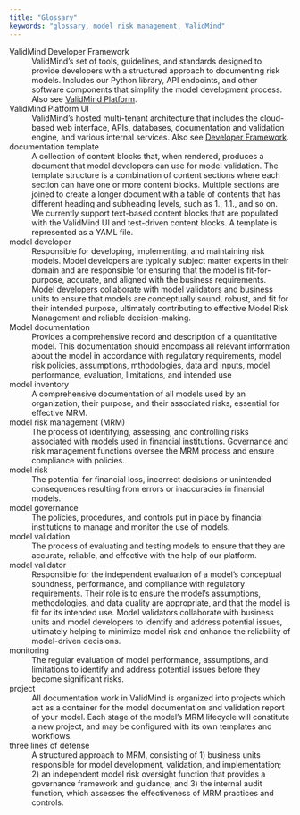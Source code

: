 ```yaml
---
title: "Glossary"
keywords: "glossary, model risk management, ValidMind"
---
```


ValidMind Developer Framework <span id="developer-framework">
: ValidMind's set of tools, guidelines, and standards designed to provide developers with a structured approach to documenting risk models. Includes our Python library, API endpoints, and other software components that simplify the model development process. Also see [ValidMind Platform](#platform).

ValidMind Platform UI <span id="platform">
: ValidMind's hosted multi-tenant architecture that includes the cloud-based web interface, APIs, databases, documentation and validation engine, and various internal services. Also see [Developer Framework](#developer-framework).

documentation template
: A collection of content blocks that, when rendered, produces a document that model developers can use for model validation.  The template structure is a combination of content sections where each section can have one or more content blocks. Multiple sections are joined to create a longer document with a table of contents that has different heading and subheading levels, such as 1., 1.1., and so on. We currently support text-based content blocks that are populated with the ValidMind UI and test-driven content blocks. A template is represented as a YAML file.

model developer
: Responsible for developing, implementing, and maintaining risk models. Model developers are typically subject matter experts in their domain and are responsible for ensuring that the model is fit-for-purpose, accurate, and aligned with the business requirements. Model developers collaborate with model validators and business units to ensure that models are conceptually sound, robust, and fit for their intended purpose, ultimately contributing to effective Model Risk Management and reliable decision-making.

Model documentation
: Provides a comprehensive record and description of a quantitative model. This documentation should encompass all relevant information about the model in accordance with regulatory requirements, model risk policies, assumptions, mthodologies, data and inputs, model performance, evaluation, limitations, and intended use

model inventory
: A comprehensive documentation of all models used by an organization, their purpose, and their associated risks, essential for effective MRM.

model risk management (MRM)
: The process of identifying, assessing, and controlling risks associated with models used in financial institutions. Governance and risk management functions oversee the MRM process and ensure compliance with policies. 

model risk
: The potential for financial loss, incorrect decisions or unintended consequences resulting from errors or inaccuracies in financial models.

model governance
: The policies, procedures, and controls put in place by financial institutions to manage and monitor the use of models.

model validation 
: The process of evaluating and testing models to ensure that they are accurate, reliable, and effective with the help of our  platform.

model validator
: Responsible for the independent evaluation of a model's conceptual soundness, performance, and compliance with regulatory requirements. Their role is to ensure the model's assumptions, methodologies, and data quality are appropriate, and that the model is fit for its intended use. Model validators collaborate with business units and model developers to identify and address potential issues, ultimately helping to minimize model risk and enhance the reliability of model-driven decisions.

monitoring
: The regular evaluation of model performance, assumptions, and limitations to identify and address potential issues before they become significant risks.

project
: All documentation work in ValidMind is organized into projects which act as a container for the model documentation and validation report of your model. Each stage of the model’s MRM lifecycle will constitute a new project, and may be configured with its own templates and workflows. 

three lines of defense
: A structured approach to MRM, consisting of 1) business units responsible for model development, validation, and implementation; 2) an independent model risk oversight function that provides a governance framework and guidance; and 3) the internal audit function, which assesses the effectiveness of MRM practices and controls.
